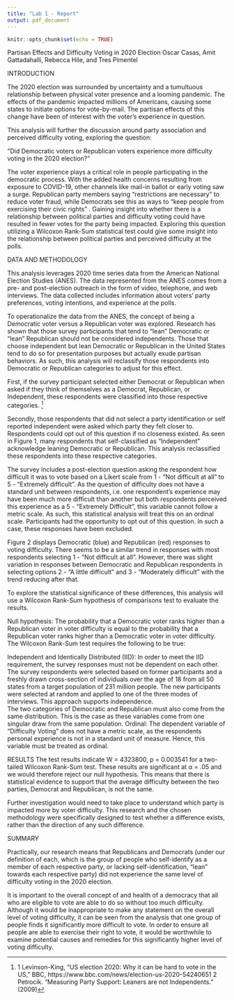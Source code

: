 ```yaml
---
title: "Lab 1 - Report"
output: pdf_document
---
```


```r
knitr::opts_chunk$set(echo = TRUE)
```

Partisan Effects and Difficulty Voting in 2020 Election
 Oscar Casas, Amit Gattadahalli, Rebecca Hile, and Tres Pimentel

INTRODUCTION

The 2020 election was surrounded by uncertainty and a tumultuous relationship between physical voter presence and a looming pandemic. The effects of the pandemic impacted millions of Americans, causing some states to initiate options for vote-by-mail. The partisan effects of this change have been of interest with the voter’s experience in question. 

This analysis will further the discussion around party association and perceived difficulty voting, exploring the question: 

“Did Democratic voters or Republican voters experience more difficulty voting in the 2020 election?”

The voter experience plays a critical role in people participating in the democratic process. With the added health concerns resulting from exposure to COVID-19, other channels like mail-in ballot or early voting saw a surge. Republican party members saying “restrictions are necessary” to reduce voter fraud, while Democrats see this as ways to “keep people from exercising their civic rights” . Gaining insight into whether there is a relationship between political parties and difficulty voting could have resulted in fewer votes for the party being impacted. Exploring this question utilizing a Wilcoxon Rank-Sum statistical test could give some insight into the relationship between political parties and perceived difficulty at the polls. 

DATA AND METHODOLOGY

This analysis leverages 2020 time series data from the American National Election Studies (ANES). The data represented from the ANES comes from a pre- and post-election outreach in the form of video, telephone, and web interviews. The data collected includes information about voters’ party preferences, voting intentions, and experience at the polls.

To operationalize the data from the ANES, the concept of being a Democratic voter versus a Republican voter was explored. Research has shown that those survey participants that tend to “lean” Democratic or “lean” Republican should not be considered independents. Those that choose independent but lean Democratic or Republican in the United States tend to do so for presentation purposes but actually exude partisan behaviors. As such, this analysis will reclassify those respondents into Democratic or Republican categories to adjust for this effect. 

First, if the survey participant selected either Democrat or Republican when asked if they think of themselves as a Democrat, Republican, or Independent, these respondents were classified into those respective categories.
^[1 Levinson-King, “US election 2020: Why it can be hard to vote in the US,” BBC, https://www.bbc.com/news/election-us-2020-54240651 2 Petrocik. “Measuring Party Support: Leaners are not Independents.” (2009)]

Secondly, those respondents that did not select a party identification or self reported independent were asked which party they felt closer to. Respondents could opt out of this question if no closeness existed. As seen in Figure 1, many respondents that self-classified as “Independent” acknowledge leaning Democratic or Republican. This analysis reclassified these respondents into these respective categories. 

The survey includes a post-election question asking the respondent how difficult it was to vote based on a Likert scale from 1 - “Not difficult at all” to 5 - “Extremely difficult”. As the question of difficulty does not have a standard unit between respondents, i.e. one respondent’s experience may have been much more difficult than another but both respondents perceived this experience as a 5 - “Extremely Difficult”, this variable cannot follow a metric scale. As such, this statistical analysis will treat this on an ordinal scale. Participants had the opportunity to opt out of this question. In such a case, these responses have been excluded.

Figure 2 displays Democratic (blue) and Republican (red) responses to voting difficulty. There seems to be a similar trend in responses with most respondents selecting 1 - “Not difficult at all”. However, there was slight variation in responses between Democratic and Republican respondents in selecting options 2 - “A little difficult” and 3 - “Moderately difficult” with the trend reducing after that. 

To explore the statistical significance of these differences, this analysis will use a Wilcoxon Rank-Sum hypothesis of comparisons test to evaluate the results.

Null hypothesis: The probability that a Democratic voter ranks higher than a Republican voter in voter difficulty is equal to the probability that a Republican voter ranks higher than a Democratic voter in voter difficulty. 
The Wilcoxon Rank-Sum test requires the following to be true:

Independent and Identically Distributed (IID): 
In order to meet the IID requirement, the survey responses must not be dependent on each other. The survey respondents were selected based on former participants and a freshly drawn cross-section of individuals over the age of 18 from all 50 states from a target population of 231 million people. The new participants were selected at random and applied to one of the three modes of interviews. This approach supports independence.  
The two categories of Democratic and Republican must also come from the same distribution. This is the case as these variables come from one singular draw from the same population. 
Ordinal:
The dependent variable of “Difficulty Voting” does not have a metric scale, as the respondents personal experience is not in a standard unit of measure. Hence, this variable must be treated as ordinal.  

RESULTS
The test results indicate W = 4323800, p = 0.003541 for a two-tailed Wilcoxon Rank-Sum test.  These results are significant at α = .05 and we would therefore reject our null hypothesis. This means that there is statistical evidence to support that the average difficulty between the two parties, Democrat and Republican, is not the same.

Further investigation would need to take place to understand which party is impacted more by voter difficulty. This research and the chosen methodology were specifically designed to test whether a difference exists, rather than the direction of any such difference.

SUMMARY 

Practically, our research means that Republicans and Democrats (under our definition of each, which is the group of people who self-identify as a member of each respective party, or lacking self-identification, “lean” towards each respective party) did not experience the same level of difficulty voting in the 2020 election.

It is important to the overall concept of and health of a democracy that all who are eligible to vote are able to do so without too much difficulty.  Although it would be inappropriate to make any statement on the overall level of voting difficulty, it can be seen from the analysis that one group of people finds it significantly more difficult to vote.  In order to ensure all people are able to exercise their right to vote, it would be worthwhile to examine potential causes and remedies for this significantly higher level of voting difficulty.

